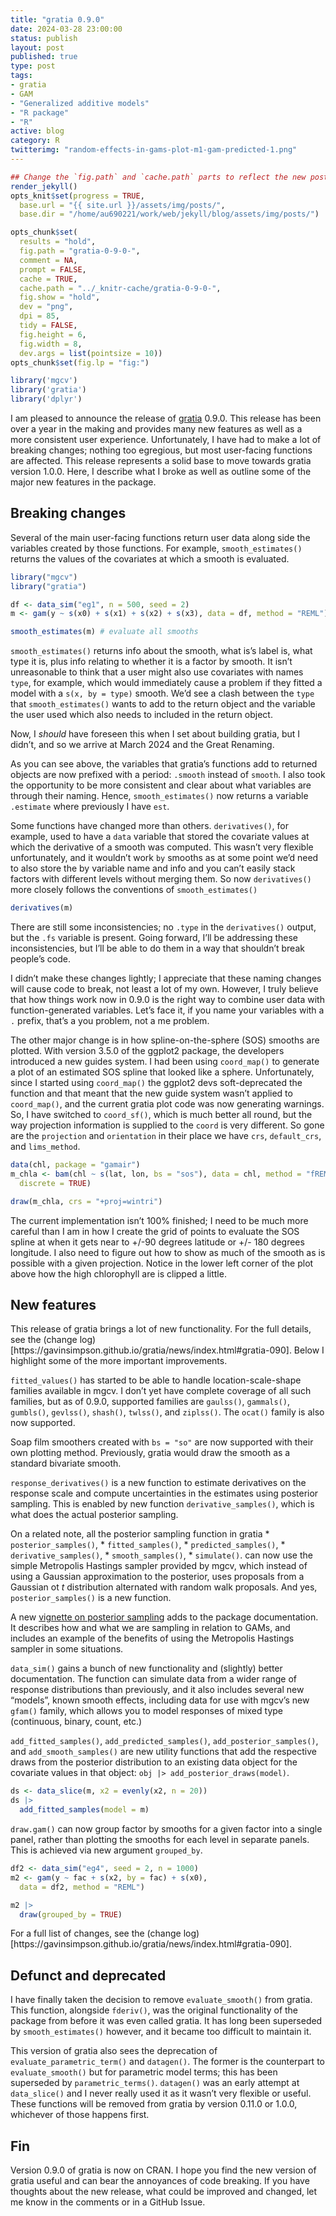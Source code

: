 ```yaml
--- 
title: "gratia 0.9.0"
date: 2024-03-28 23:00:00
status: publish
layout: post
published: true
type: post
tags:
- gratia
- GAM
- "Generalized additive models"
- "R package"
- "R"
active: blog
category: R
twitterimg: "random-effects-in-gams-plot-m1-gam-predicted-1.png"
---
```


```r
## Change the `fig.path` and `cache.path` parts to reflect the new post
render_jekyll()
opts_knit$set(progress = TRUE,
  base.url = "{{ site.url }}/assets/img/posts/",
  base.dir = "/home/au690221/work/web/jekyll/blog/assets/img/posts/")

opts_chunk$set(
  results = "hold",
  fig.path = "gratia-0-9-0-",
  comment = NA,
  prompt = FALSE,
  cache = TRUE,
  cache.path = "../_knitr-cache/gratia-0-9-0-",
  fig.show = "hold",
  dev = "png",
  dpi = 85,
  tidy = FALSE,
  fig.height = 6,
  fig.width = 8,
  dev.args = list(pointsize = 10))
opts_chunk$set(fig.lp = "fig:")
```

```r
library('mgcv')
library('gratia')
library('dplyr')
```

I am pleased to announce the release of
[gratia](https://gavinsimpson.github.io/gratia/) 0.9.0. This release has been
over a year in the making and provides many new features as well as a more
consistent user experience. Unfortunately, I have had to make a lot of breaking
changes; nothing too egregious, but most user-facing functions are affected.
This release represents a solid base to move towards gratia version 1.0.0. Here,
I describe what I broke as well as outline some of the major new features in the
package.

## Breaking changes

Several of the main user-facing functions return user data along side the
variables created by those functions. For example, `smooth_estimates()` returns
the values of the covariates at which a smooth is evaluated.

```r
library("mgcv")
library("gratia")

df <- data_sim("eg1", n = 500, seed = 2)
m <- gam(y ~ s(x0) + s(x1) + s(x2) + s(x3), data = df, method = "REML")

smooth_estimates(m) # evaluate all smooths
```

`smooth_estimates()` returns info about the smooth, what is's label is, what
type it is, plus info relating to whether it is a factor by smooth. It isn't
unreasonable to think that a user might also use covariates with names `type`,
for example, which would immediately cause a problem if they fitted a model with
a `s(x, by = type)` smooth. We'd see a clash between the `type` that
`smooth_estimates()` wants to add to the return object and the variable the user
used which also needs to included in the return object.

Now, I *should* have foreseen this when I set about building gratia, but I
didn't, and so we arrive at March 2024 and the Great Renaming.

As you can see above, the variables that gratia's functions add to returned objects are now prefixed with a period: `.smooth` instead of `smooth`. I also took the opportunity to be more consistent and clear about what variables are through their naming. Hence, `smooth_estimates()` now returns a variable `.estimate` where previously I have `est`.

Some functions have changed more than others. `derivatives()`, for example, used to have a `data` variable that stored the covariate values at which the derivative of a smooth was computed. This wasn't very flexible unfortunately, and it wouldn't work `by` smooths as at some point we'd need to also store the by variable name and info and you can't easily stack factors with different levels without merging them. So now `derivatives()` more closely follows the conventions of `smooth_estimates()`

```r
derivatives(m)
```

There are still some inconsistencies; no `.type` in the `derivatives()` output, but the `.fs` variable is present. Going forward, I'll be addressing these inconsistencies, but I'll be able to do them in a way that shouldn't break people's code.

I didn't make these changes lightly; I appreciate that these naming changes will cause code to break, not least a lot of my own. However, I truly believe that how things work now in 0.9.0 is the right way to combine user data with function-generated variables. Let's face it, if you name your variables with a `.` prefix, that's a you problem, not a me problem.

The other major change is in how spline-on-the-sphere (SOS) smooths are plotted. With version 3.5.0 of the ggplot2 package, the developers introduced a new guides system. I had been using `coord_map()` to generate a plot of an estimated SOS spline that looked like a sphere. Unfortunately, since I started using `coord_map()` the ggplot2 devs soft-deprecated the function and that meant that the new guide system wasn't applied to `coord_map()`, and the current gratia plot code was now generating warnings. So, I have switched to `coord_sf()`, which is much better all round, but the way projection information is supplied to the `coord` is very different. So gone are the `projection` and `orientation` in their place we have `crs`, `default_crs`, and `lims_method`.

```r
data(chl, package = "gamair")
m_chla <- bam(chl ~ s(lat, lon, bs = "sos"), data = chl, method = "fREML",
  discrete = TRUE)

draw(m_chla, crs = "+proj=wintri")
```

The current implementation isn't 100% finished; I need to be much more careful than I am in how I create the grid of points to evaluate the SOS spline at when it gets near to +/-90 degrees latitude or +/- 180 degrees longitude. I also need to figure out how to show as much of the smooth as is possible with a given projection. Notice in the lower left corner of the plot above how the high chlorophyll are is clipped a little.

## New features

This release of gratia brings a lot of new functionality. For the full details, see the (change log)[https://gavinsimpson.github.io/gratia/news/index.html#gratia-090]. Below I highlight some of the more important improvements.

`fitted_values()` has started to be able to handle location-scale-shape  families available in mgcv. I don't yet have complete coverage of all such families, but as of 0.9.0, supported families are `gaulss()`, `gammals()`, `gumbls()`, `gevlss()`, `shash()`, `twlss()`, and `ziplss()`. The `ocat()` family is also now supported.

Soap film smoothers created with `bs = "so"` are now supported with their own plotting method. Previously, gratia would draw the smooth as a standard bivariate smooth.

`response_derivatives()` is a new function to estimate derivatives on the response scale and compute uncertainties in the estimates using posterior sampling. This is enabled by new function `derivative_samples()`, which is what does the actual posterior sampling.

On a related note, all the posterior sampling function in gratia
    * `posterior_samples()`,
    * `fitted_samples()`,
    * `predicted_samples()`,
    * `derivative_samples()`,
    * `smooth_samples()`,
    * `simulate()`.
can now use the simple Metropolis Hastings sampler provided by mgcv, which instead of using a Gaussian approximation to the posterior, uses proposals from a Gaussian ot *t* distribution alternated with random walk proposals. And yes, `posterior_samples()` is a new function.

A new [vignette on posterior sampling](https://gavinsimpson.github.io/gratia/articles/posterior-simulation.html) adds to the package documentation. It describes how and what we are sampling in relation to GAMs, and includes an example of the benefits of using the Metropolis Hastings sampler in some situations.

`data_sim()` gains a bunch of new functionality and (slightly) better
documentation. The function can simulate data from a wider range of response
distributions than previously, and it also includes several new "models", known smooth effects, including data for use with mgcv's new `gfam()` family, which allows you to model responses of mixed type (continuous, binary, count, etc.)

`add_fitted_samples()`, `add_predicted_samples()`, `add_posterior_samples()`, and `add_smooth_samples()` are new utility functions that add the respective draws from the posterior distribution to an existing data object for the covariate values in that object: `obj |> add_posterior_draws(model)`.

```r
ds <- data_slice(m, x2 = evenly(x2, n = 20))
ds |>
  add_fitted_samples(model = m)
```

`draw.gam()` can now group factor by smooths for a given factor into a single panel, rather than plotting the smooths for each level in separate panels. This is achieved via new argument `grouped_by`.

```r
df2 <- data_sim("eg4", seed = 2, n = 1000)
m2 <- gam(y ~ fac + s(x2, by = fac) + s(x0),
  data = df2, method = "REML")

m2 |>
  draw(grouped_by = TRUE)
```

For a full list of changes, see the (change log)[https://gavinsimpson.github.io/gratia/news/index.html#gratia-090].

## Defunct and deprecated

I have finally taken the decision to remove `evaluate_smooth()` from gratia. This function, alongside `fderiv()`, was the original functionality of the package from before it was even called gratia. It has long been superseded by `smooth_estimates()` however, and it became too difficult to maintain it.

This version of gratia also sees the deprecation of `evaluate_parametric_term()` and `datagen()`. The former is the counterpart to `evaluate_smooth()` but for parametric model terms; this has been superseded by `parametric_terms()`. `datagen()` was an early attempt at `data_slice()` and I never really used it as it wasn't very flexible or useful. These functions will be removed from gratia by version 0.11.0 or 1.0.0, whichever of those happens first.

## Fin

Version 0.9.0 of gratia is now on CRAN. I hope you find the new version of gratia useful and can bear the annoyances of code breaking. If you have thoughts about the new release, what could be improved and changed, let me know in the comments or in a GitHub Issue.

